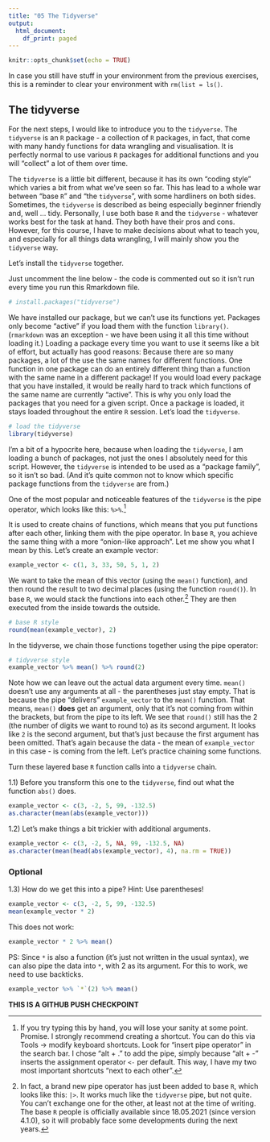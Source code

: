 ```yaml
---
title: "05 The Tidyverse"
output: 
  html_document:
    df_print: paged
---
```


```r
knitr::opts_chunk$set(echo = TRUE)
```

In case you still have stuff in your environment from the previous exercises, this is a reminder to clear your environment with `rm(list = ls()`.

## The tidyverse

For the next steps, I would like to introduce you to the `tidyverse`.
The  `tidyverse` is an `R` package - a collection of `R` packages, in fact, that come with many handy functions for data wrangling and visualisation.
It is perfectly normal to use various `R` packages for additional functions and you will "collect" a lot of them over time.

The `tidyverse` is a little bit different, because it has its own "coding style" which varies a bit from what we've seen so far.
This has lead to a whole war between "base `R`" and "the `tidyverse`", with some hardliners on both sides.
Sometimes, the `tidyverse` is described as being especially beginner friendly and, well ... tidy.
Personally, I use both base `R` and the `tidyverse` - whatever works best for the task at hand.
They both have their pros and cons.
However, for this course, I have to make decisions about what to teach you, and especially for all things data wrangling, I will mainly show you the `tidyverse` way.

Let's install the `tidyverse` together.

Just uncomment the line below - the code is commented out so it isn't run every time you run this Rmarkdown file.

```r
# install.packages("tidyverse")
```

We have installed our package, but we can't use its functions yet.
Packages only become "active" if you load them with the function `library()`.
(`rmarkdown` was an exception - we have been using it all this time without loading it.)
Loading a package every time you want to use it seems like a bit of effort, but actually has good reasons: Because there are so many packages, a lot of the use the same names for different functions.
One function in one package can do an entirely different thing than a function with the same name in a different package!
If you would load every package that you have installed, it would be really hard to track which functions of the same name are currently "active".
This is why you only load the packages that you need for a given script.
Once a package is loaded, it stays loaded throughout the entire `R` session.
Let's load the `tidyverse`.

```r
# load the tidyverse
library(tidyverse)
```

I'm a bit of a hypocrite here, because when loading the `tidyverse`, I am loading a bunch of packages, not just the ones I absolutely need for this script.
However, the `tidyverse` is intended to be used as a "package family", so it isn't so bad.
(And it's quite common not to know which specific package functions from the `tidyverse` are from.)

One of the most popular and noticeable features of the `tidyverse` is the pipe operator, which looks like this: `%>%`.[^pipe_shortcut]

[^pipe_shortcut]: If you try typing this by hand, you will lose your sanity at some point. Promise. I strongly recommend creating a shortcut. You can do this via Tools $\to$ modify keyboard shortcuts. Look for "insert pipe operator" in the search bar. I chose "alt + ." to add the pipe, simply because "alt + -" inserts the assignment operator `<-` per default. This way, I have my two most important shortcuts "next to each other".

It is used to create chains of functions, which means that you put functions after each other, linking them with the pipe operator.
In base `R`, you achieve the same thing with a more "onion-like approach".
Let me show you what I mean by this.
Let's create an example vector:

```r
example_vector <- c(1, 3, 33, 50, 5, 1, 2)
```

We want to take the mean of this vector (using the `mean()` function), and then round the result to two decimal places (using the function `round()`).
In base `R`, we would stack the functions into each other.[^base_pipe]
They are then executed from the inside towards the outside.

[^base_pipe]: In fact, a brand new pipe operator has just been added to base `R`, which looks like this: `|>`. It works much like the `tidyverse` pipe, but not quite. You can't exchange one for the other, at least not at the time of writing. The base `R` people is officially available since 18.05.2021 (since version 4.1.0), so it will probably face some developments during the next years.

```r
# base R style
round(mean(example_vector), 2)
```

In the tidyverse, we chain those functions together using the pipe operator:

```r
# tidyverse style
example_vector %>% mean() %>% round(2)
```

Note how we can leave out the actual data argument every time.
`mean()` doesn't use any arguments at all - the parentheses just stay empty.
That is because the pipe "delivers" `example_vector` to the `mean()` function.
That means, `mean()` **does** get an argument, only that it's not coming from within the brackets, but from the pipe to its left.
We see that `round()` still has the 2 (the number of digits we want to round to) as its second argument.
It looks like `2` is the second argument, but that's just because the first argument has been omitted.
That's again because the data - the mean of `example_vector` in this case - is coming from the left.
Let's practice chaining some functions.

Turn these layered base `R` function calls into a `tidyverse` chain.

1.1) Before you transform this one to the `tidyverse`, find out what the function `abs()` does.

```r
example_vector <- c(3, -2, 5, 99, -132.5)
as.character(mean(abs(example_vector)))
```

1.2) Let's make things a bit trickier with additional arguments.

```r
example_vector <- c(3, -2, 5, NA, 99, -132.5, NA)
as.character(mean(head(abs(example_vector), 4), na.rm = TRUE))
```

### Optional

1.3) How do we get this into a pipe? Hint: Use parentheses!

```r
example_vector <- c(3, -2, 5, 99, -132.5)
mean(example_vector * 2)
```

This does not work:

```r
example_vector * 2 %>% mean()
```

PS: Since `*` is also a function (it's just not written in the usual syntax), we can also pipe the data into `*`, with 2 as its argument. For this to work, we need to use backticks.

```r
example_vector %>% `*`(2) %>% mean()
```

**THIS IS A GITHUB PUSH CHECKPOINT**
